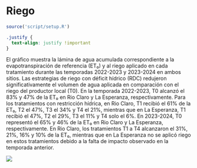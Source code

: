 # Riego

```r
source('script/setup.R')
```
```css
.justify {
  text-align: justify !important
}
```

::: justify
El gráfico muestra la lámina de agua acumulada correspondiente a la evapotranspiración de referencia (ET₀) y al riego aplicado en cada tratamiento durante las temporadas 2022-2023 y 2023-2024 en ambos sitios. Las estrategias de riego con déficit hídrico (RDC) redujeron significativamente el volumen de agua aplicada en comparación con el riego del productor local (T0). En la temporada 2022-2023, T0 alcanzó el 83% y 47% de la ET₀ en Rio Claro y La Esperanza, respectivamente. Para los tratamientos con restricción hídrica, en Rio Claro, T1 recibió el 61% de la ET₀, T2 el 47%, T3 el 34% y T4 el 21%, mientras que en La Esperanza, T1 recibió el 47%, T2 el 29%, T3 el 11% y T4 solo el 6%. En 2023-2024, T0 representó el 65% y 46% de la ET₀ en Rio Claro y La Esperanza, respectivamente. En Rio Claro, los tratamientos T1 a T4 alcanzaron el 31%, 21%, 16% y 10% de la ET₀, mientras que en La Esperanza no se aplicó riego en estos tratamientos debido a la falta de impacto observado en la temporada anterior.
:::

![](figuras/misc/riego_lamina.png){.lightbox}
